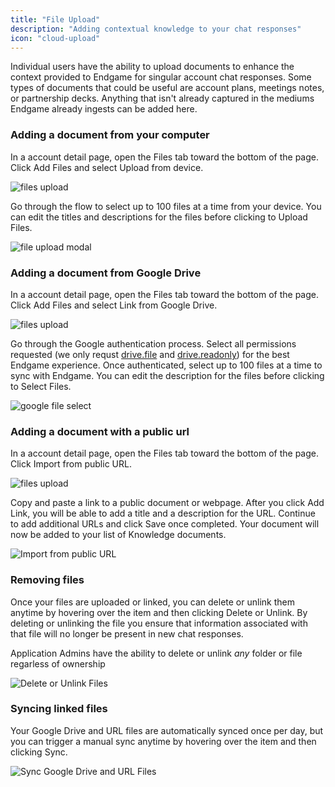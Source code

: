 ```yaml
---
title: "File Upload"
description: "Adding contextual knowledge to your chat responses"
icon: "cloud-upload"
---
```


Individual users have the ability to upload documents to enhance the context provided to Endgame for singular account chat responses. Some types of documents that could be useful are account plans, meetings notes, or partnership decks. Anything that isn't already captured in the mediums Endgame already ingests can be added here.

### Adding a document from your computer

In a account detail page, open the Files tab toward the bottom of the page. Click Add Files and select Upload from device.

<Frame caption="File Upload">
  <img
    src="../images/account-file-upload-menu-9-30-25.png"
    alt="files upload"
    className="rounded-lg"
  />
</Frame>

Go through the flow to select up to 100 files at a time from your device. You can edit the titles and descriptions for the files before clicking to Upload Files.

<Frame caption="File Upload Flow">
  <img
    src="/images/file-upload-modal-8-30-25.png"
    alt="file upload modal"
    className="rounded-lg"
  />
</Frame>

### Adding a document from Google Drive

In a account detail page, open the Files tab toward the bottom of the page. Click Add Files and select Link from Google Drive.

<Frame caption="File Upload">
  <img
    src="../images/account-file-upload-menu-9-30-25.png"
    alt="files upload"
    className="rounded-lg"
  />
</Frame>

Go through the Google authentication process. Select all permissions requested (we only requst [drive.file](https://www.googleapis.com/auth/drive.file) and [drive.readonly](https://www.googleapis.com/auth/drive.readonly)) for the best Endgame experience. Once authenticated, select up to 100 files at a time to sync with Endgame. You can edit the description for the files before clicking to Select Files.

<Frame caption="Google File Select">
  <img
    src="/images/google-file-select-8-30-25.png"
    alt="google file select"
    className="rounded-lg"
  />
</Frame>

### Adding a document with a public url

In a account detail page, open the Files tab toward the bottom of the page. Click Import from public URL.

<Frame caption="File Upload">
  <img
    src="../images/account-file-upload-menu-9-30-25.png"
    alt="files upload"
    className="rounded-lg"
  />
</Frame>

Copy and paste a link to a public document or webpage. After you click Add Link, you will be able to add a title and a description for the URL. Continue to add additional URLs and click Save once completed. Your document will now be added to your list of Knowledge documents.

<Frame caption="Import from public URL">
  <img
    src="../images/public-url-edit-9-23-25.png"
    alt="Import from public URL"
    className="rounded-lg"
  />
</Frame>

### Removing files

Once your files are uploaded or linked, you can delete or unlink them anytime by hovering over the item and then clicking Delete or Unlink. By deleting or unlinking the file you ensure that information associated with that file will no longer be present in new chat responses.

<Info>Application Admins have the ability to delete or unlink *any* folder or file regarless of ownership</Info>

<Frame caption="Delete or Unlink Files">
  <img
    src="../images/unlink-sync-account-knowledge-9-23-25.png"
    alt="Delete or Unlink Files"
    className="rounded-lg"
  />
</Frame>

### Syncing linked files

Your Google Drive and URL files are automatically synced once per day, but you can trigger a manual sync anytime by hovering over the item and then clicking Sync.

<Frame caption="Sync Google Drive and URL Files">
  <img
    src="../images/sync-account-document-9-23-25.png"
    alt="Sync Google Drive and URL Files"
    className="rounded-lg"
  />
</Frame>